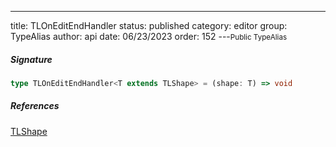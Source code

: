 ---
title: TLOnEditEndHandler
status: published
category: editor
group: TypeAlias
author: api
date: 06/23/2023
order: 152
---<Small>Public TypeAlias</Small>




##### Signature


```ts
type TLOnEditEndHandler<T extends TLShape> = (shape: T) => void
```

##### References

[TLShape](/gen/tlschema/TLShape-type)

